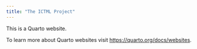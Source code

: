 ```yaml
---
title: "The ICTML Project"
---
```


This is a Quarto website.

To learn more about Quarto websites visit <https://quarto.org/docs/websites>.
